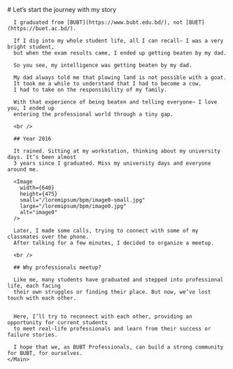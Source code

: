 
<Content>
  <Row center>
    <Main>
      # Let’s start the journey with my story
    
      I graduated from [BUBT](https://www.bubt.edu.bd/), not [BUET](https://buet.ac.bd/).

      If I dig into my whole student life, all I can recall— I was a very bright student, 
      but when the exam results came, I ended up getting beaten by my dad.

      So you see, my intelligence was getting beaten by my dad. 

      My dad always told me that plowing land is not possible with a goat. 
      It took me a while to understand that I had to become a cow.
      I had to take on the responsibility of my family.

      With that experience of being beaten and telling everyone— I love you, I ended up 
      entering the professional world through a tiny gap.

      <br />

      ## Year 2016

      It rained. Sitting at my workstation, thinking about my university days. It’s been almost 
      3 years since I graduated. Miss my university days and everyone around me.

      <Image
        width={640}
        height={475}
        small="/loremipsum/bpm/image0-small.jpg"
        large="/loremipsum/bpm/image0.jpg"
        alt="image0"
      />

      Later, I made some calls, trying to connect with some of my classmates over the phone. 
      After talking for a few minutes, I decided to organize a meetup.

      <br />

      ## Why professionals meetup?

      Like me, many students have graduated and stepped into professional life, each facing 
      their own struggles or finding their place. But now, we’ve lost touch with each other.


      Here, I’ll try to reconnect with each other, providing an opportunity for current students
      to meet real-life professionals and learn from their success or failure stories.

      I hope that we, as BUBT Professionals, can build a strong community for BUBT, for ourselves.
    </Main>
  </Row>
</Content>
